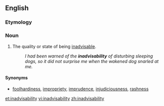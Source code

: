 ==English==

===Etymology===
{{prefix|in|advisability|lang=en}}

===Noun===
{{en-noun|-}}

# The quality or state of being [[inadvisable]].
#: ''I had been warned of the '''inadvisability''' of disturbing sleeping dogs, so it did not surprise me when the wakened dog snarled at me.''

====Synonyms====
* {{sense|quality or state of being inadvisable}} [[foolhardiness]], [[impropriety]], [[imprudence]], [[injudiciousness]], [[rashness]]

[[et:inadvisability]]
[[vi:inadvisability]]
[[zh:inadvisability]]